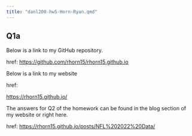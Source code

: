 ```yaml
---
title: "danl200-hw5-Horn-Ryan.qmd"
---
```


## Q1a 

Below is a link to my GitHub repository.

href: <https://github.com/rhorn15/rhorn15.github.io>

Below is a link to my website

href:

<https://rhorn15.github.io/>

The answers for Q2 of the homework can be found in the blog section of my website or right here.

href: <https://rhorn15.github.io/posts/NFL%202022%20Data/>
